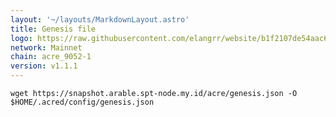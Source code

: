 ```yaml
---
layout: '~/layouts/MarkdownLayout.astro'
title: Genesis file
logo: https://raw.githubusercontent.com/elangrr/website/b1f2107de54aac66c3eead76c7c87775434683b6/src/icons/acre.svg
network: Mainnet
chain: acre_9052-1
version: v1.1.1
---
```

```
wget https://snapshot.arable.spt-node.my.id/acre/genesis.json -O $HOME/.acred/config/genesis.json
```
